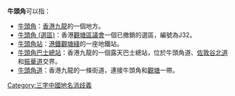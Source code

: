 '''牛頭角'''可以指：
* [[牛頭角|牛頭角]]：[[香港|香港]][[九龍|九龍]]的一個地方。
* [[牛頭角_(選區)|牛頭角 (選區)]]：香港[[觀塘區議會|觀塘區議會]]一個已撤銷的選區，編號為J32。
* [[牛頭角站|牛頭角站]]：[[港鐵|港鐵]][[觀塘綫|觀塘綫]]的一座地鐵站。
* [[牛頭角巴士總站|牛頭角巴士總站]]：香港九龍的一個露天巴士總站，位於牛頭角道、[[佐敦谷北道|佐敦谷北道]]和[[振華道|振華道]]交界。
* [[牛頭角道|牛頭角道]]：香港九龍的一條街道，連接牛頭角和[[觀塘|觀塘]]一帶。
 
{{消歧義}}
 
[[Category:三字中國地名消歧義|Category:三字中國地名消歧義]]